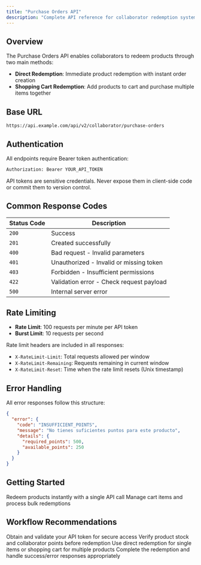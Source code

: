 ```yaml
---
title: "Purchase Orders API"
description: "Complete API reference for collaborator redemption system"
---
```


## Overview

The Purchase Orders API enables collaborators to redeem products through two main methods:
- **Direct Redemption**: Immediate product redemption with instant order creation
- **Shopping Cart Redemption**: Add products to cart and purchase multiple items together

## Base URL

```
https://api.example.com/api/v2/collaborator/purchase-orders
```

## Authentication

All endpoints require Bearer token authentication:

```bash
Authorization: Bearer YOUR_API_TOKEN
```

<Warning>
API tokens are sensitive credentials. Never expose them in client-side code or commit them to version control.
</Warning>

## Common Response Codes

| Status Code | Description |
|-------------|-------------|
| `200` | Success |
| `201` | Created successfully |
| `400` | Bad request - Invalid parameters |
| `401` | Unauthorized - Invalid or missing token |
| `403` | Forbidden - Insufficient permissions |
| `422` | Validation error - Check request payload |
| `500` | Internal server error |

## Rate Limiting

- **Rate Limit**: 100 requests per minute per API token
- **Burst Limit**: 10 requests per second

Rate limit headers are included in all responses:
- `X-RateLimit-Limit`: Total requests allowed per window
- `X-RateLimit-Remaining`: Requests remaining in current window
- `X-RateLimit-Reset`: Time when the rate limit resets (Unix timestamp)

## Error Handling

All error responses follow this structure:

```json
{
  "error": {
    "code": "INSUFFICIENT_POINTS",
    "message": "No tienes suficientes puntos para este producto",
    "details": {
      "required_points": 500,
      "available_points": 250
    }
  }
}
```

## Getting Started

<CardGroup cols={2}>
  <Card title="Direct Redemption" icon="zap" href="/api-reference/purchase-orders/create-direct-redemption">
    Redeem products instantly with a single API call
  </Card>
  <Card title="Shopping Cart" icon="shopping-cart" href="/api-reference/purchase-orders/get-shopping-cart">
    Manage cart items and process bulk redemptions
  </Card>
</CardGroup>

## Workflow Recommendations

<Steps>
  <Step title="Authenticate">
    Obtain and validate your API token for secure access
  </Step>
  <Step title="Check Product Availability">
    Verify product stock and collaborator points before redemption
  </Step>
  <Step title="Choose Redemption Method">
    Use direct redemption for single items or shopping cart for multiple products
  </Step>
  <Step title="Process Order">
    Complete the redemption and handle success/error responses appropriately
  </Step>
</Steps>